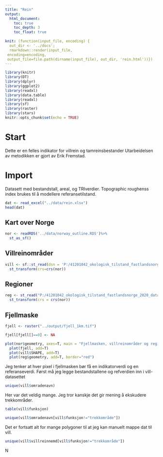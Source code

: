 ```yaml
---
title: "Rein"
output:
  html_document:
    toc: true
    toc_depth: 3
    toc_float: true
    
knit: (function(input_file, encoding) {
  out_dir <- '../docs';
  rmarkdown::render(input_file,
 encoding=encoding,
 output_file=file.path(dirname(input_file), out_dir, 'rein.html'))})
---
```


```r
library(knitr)
library(DT)
library(dplyr)
library(ggplot2)
library(readxl)
library(data.table)
library(readxl)
library(sf)
library(raster)
library(stars)
knitr::opts_chunk$set(echo = TRUE)
```

# Start
Dette er en felles indikator for villrein og tamreinsbestander
Utarbeidelsen av metodikken er gjort av Erik Fremstad.

# Import
Datasett med bestandstall, areal, og TRIverdier. Topographic roughenss index brukes til å modellere referansetilstand.

```r
dat <- read_excel("../data/rein.xlsx")
head(dat)
```

## Kart over Norge
```r
nor <- readRDS('../data/norway_outline.RDS')%>%
  st_as_sf()

```

## Villreinområder

```r
vill <- sf::st_read(dsn = 'P:/41201042_okologisk_tilstand_fastlandsnorge_2020_dataanaly/fjell2021/data/rein/Natur_Villrein_norge_uten_svalbard_25833 ESRI/Natur_Villrein_norge_uten_svalbard_25833.gdb')%>%
  st_transform(crs=crs(nor))
```


## Regioner
```r
reg <- st_read("P:/41201042_okologisk_tilstand_fastlandsnorge_2020_dataanaly/FINAL/Raw_data/Geografisk_oppdeling/regioner_2010/regNorway_wgs84 - MERGED.shp")%>%
  st_transform(crs = crs(nor))
```


## Fjellmaske
```r
fjell <- raster("../output/fjell_1km.tif")

fjell[fjell[]==0] <- NA

```

```r
plot(nor$geometry, axes=T, main = "Fjellmasken, villreinområder og regioninndeling")
  plot(fjell, add=T)
  plot(vill$SHAPE, add=T)
  plot(reg$geometry, add=T, border="red")
```

Jeg tenker at hver pixel i fjellmasken bør få en indikatorverdi og en referanseverdi.
Først må jeg legge bestandstallene og refverdien inn i vill-datasettet

```r
unique(vill$omradenavn)
```
Her var det veldig mange. Jeg tror kanskje det gir mening å ekskudere trekkområder.

```r
table(vill$funksjon)
```

```r
unique(vill$omradenavn[vill$funksjon!="trekkområde"])
```
Det er fortsatt alt for mange polygoner til at jeg kan manuelt mappe dat til vill.

```r
unique(vill$villreinnemd[vill$funksjon!="trekkområde"])

```

N

